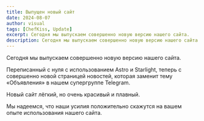 ---
title: Выпущен новый сайт
date: 2024-08-07
author: visual
tags: [ChefKiss, Update]
excerpt: Сегодня мы выпускаем совершенно новую версию нашего сайта.
description: Сегодня мы выпускаем совершенно новую версию нашего сайта.
---

Сегодня мы выпускаем совершенно новую версию нашего сайта.

Переписанный с нуля с использованием Astro и Starlight, теперь с совершенно новой страницей новостей, которая заменит тему «Объявления» в нашем супергруппе Telegram.

Новый сайт лёгкий, но очень красивый и плавный.

Мы надеемся, что наши усилия положительно скажутся на вашем опыте использования нашего сайта.
